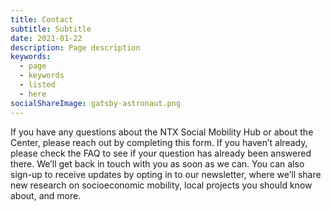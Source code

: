 ```yaml
---
title: Contact
subtitle: Subtitle
date: 2021-01-22
description: Page description
keywords:
  - page
  - keywords
  - listed
  - here
socialShareImage: gatsby-astronaut.png
---
```


If you have any questions about the NTX Social Mobility Hub or about the Center, please reach out by completing this form. If you haven’t already, please check the FAQ to see if your question has already been answered there. We’ll get back in touch with you as soon as we can. You can also sign-up to receive updates by opting in to our newsletter, where we’ll share new research on socioeconomic mobility, local projects you should know about, and more.
